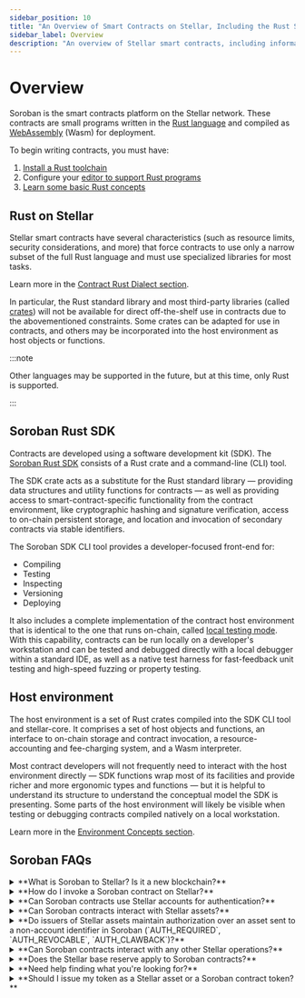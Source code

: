 ```yaml
---
sidebar_position: 10
title: "An Overview of Smart Contracts on Stellar, Including the Rust SDK and FAQs"
sidebar_label: Overview
description: "An overview of Stellar smart contracts, including information about the Soroban Rust SDK, host environment, and answers to general, commonly asked questions."
---
```


# Overview

Soroban is the smart contracts platform on the Stellar network. These contracts are small programs written in the [Rust language](https://www.rust-lang.org/) and compiled as [WebAssembly](https://webassembly.org/) (Wasm) for deployment.

To begin writing contracts, you must have:

1. [Install a Rust toolchain](https://www.rust-lang.org/tools/install)
2. Configure your [editor to support Rust programs](https://www.rust-lang.org/tools)
3. [Learn some basic Rust concepts](https://www.rust-lang.org/learn)

## Rust on Stellar

Stellar smart contracts have several characteristics (such as resource limits, security considerations, and more) that force contracts to use only a narrow subset of the full Rust language and must use specialized libraries for most tasks.

Learn more in the [Contract Rust Dialect section](../../learn/encyclopedia/contract-development/rust-dialect.mdx).

In particular, the Rust standard library and most third-party libraries (called [crates](../../learn/migrate/evm/solidity-and-rust-advanced-concepts#crates)) will not be available for direct off-the-shelf use in contracts due to the abovementioned constraints. Some crates can be adapted for use in contracts, and others may be incorporated into the host environment as host objects or functions.

:::note

Other languages may be supported in the future, but at this time, only Rust is supported.

:::

## Soroban Rust SDK

Contracts are developed using a software development kit (SDK). The [Soroban Rust SDK](../../tools/sdks/contract-sdks.mdx#soroban-rust-sdk) consists of a Rust crate and a command-line (CLI) tool.

The SDK crate acts as a substitute for the Rust standard library — providing data structures and utility functions for contracts — as well as providing access to smart-contract-specific functionality from the contract environment, like cryptographic hashing and signature verification, access to on-chain persistent storage, and location and invocation of secondary contracts via stable identifiers.

The Soroban SDK CLI tool provides a developer-focused front-end for:

- Compiling
- Testing
- Inspecting
- Versioning
- Deploying

It also includes a complete implementation of the contract host environment that is identical to the one that runs on-chain, called [local testing mode](/docs/learn/encyclopedia/errors-and-debugging/debugging#local-testing-mode). With this capability, contracts can be run locally on a developer's workstation and can be tested and debugged directly with a local debugger within a standard IDE, as well as a native test harness for fast-feedback unit testing and high-speed fuzzing or property testing.

## Host environment

The host environment is a set of Rust crates compiled into the SDK CLI tool and stellar-core. It comprises a set of host objects and functions, an interface to on-chain storage and contract invocation, a resource-accounting and fee-charging system, and a Wasm interpreter.

Most contract developers will not frequently need to interact with the host environment directly — SDK functions wrap most of its facilities and provide richer and more ergonomic types and functions — but it is helpful to understand its structure to understand the conceptual model the SDK is presenting. Some parts of the host environment will likely be visible when testing or debugging contracts compiled natively on a local workstation.

Learn more in the [Environment Concepts section](../../learn/encyclopedia/contract-development/environment-concepts.mdx).

## Soroban FAQs

<!-- prettier-ignore-start -->
<details>
  <summary>
   **What is Soroban to Stellar? Is it a new blockchain?​**
  </summary>
  Soroban is not a new blockchain. Soroban is a smart contract platform
  integrated into the existing Stellar blockchain. It is an additive feature
  that lives alongside and doesn't replace the existing set of Stellar
  operations.
</details>
<details>
  <summary>
   **How do I invoke a Soroban contract on Stellar?​**
  </summary>
  Invoke a Soroban contract by submitting a transaction that contains the new
  operation:
  [`InvokeHostFunctionOp`](../../learn/fundamentals/transactions/list-of-operations.mdx#invoke-host-function).
</details>
<details>
  <summary>
    **Can Soroban contracts use Stellar accounts for authentication?​**
  </summary>
  Yes. Stellar accounts are shared with Soroban. Smart contacts have access to
  Stellar account signer configuration and know the source account that directly
  invoked them in a transaction. Check out the [Authorization
  section](../../learn/encyclopedia/security/authorization.mdx) for more
  information.
</details>
<details>
  <summary>
   **Can Soroban contracts interact with Stellar assets?​**
  </summary>
  Yes. Soroban contains a built-in [Stellar Asset
  Contract](../../tokens/stellar-asset-contract.mdx) that can interact with
  classic trustlines.
</details>
<details>
  <summary>
    **Do issuers of Stellar assets maintain authorization over an asset sent to
    a non-account identifier in Soroban (`AUTH_REQUIRED`, `AUTH_REVOCABLE`,
    `AUTH_CLAWBACK`)​?**
  </summary>
  Yes. Issuers retain the same level of control on Soroban as they have
  regularly. This functionality is accessible through a set of admin functions
  (clawback, set_auth) on the built-in Stellar Asset Contract.
</details>
<details>
  <summary>
    **Can Soroban contracts interact with any other Stellar operations?​**
  </summary>
  No. Aside from the interactions with accounts and assets mentioned above. This
  means that Soroban contracts cannot interact with the SDEX, claimable
  balances, or sponsorships.
</details>
<details>
  <summary>
    **Does the Stellar base reserve apply to Soroban contracts?​**
  </summary>
  No. Soroban has a different [fee
  structure](../../learn/fundamentals/fees-resource-limits-metering.mdx), and
  ledger entries that are allocated by Soroban contracts do not add to an
  account's required minimal balance.
</details>
<details>
  <summary>
   **Need help finding what you're looking for?​**
  </summary>
  Ask in the Developer channels in the [Stellar Developer
  Discord](https://discord.gg/stellardev).
</details>
<details>
  <summary>
    **Should I issue my token as a Stellar asset or a Soroban contract token?​**
  </summary>
  To the greatest extent possible, we recommend issuing tokens as Stellar
  assets. These tokens will benefit from being interoperable with the existing
  tools available in the Stellar ecosystem and are more performant because the
  Stellar Asset Contract is built into the host. Read more in the [Tokens
  Overview](../../tokens/README.mdx).
</details>
<!-- prettier-ignore-end -->

